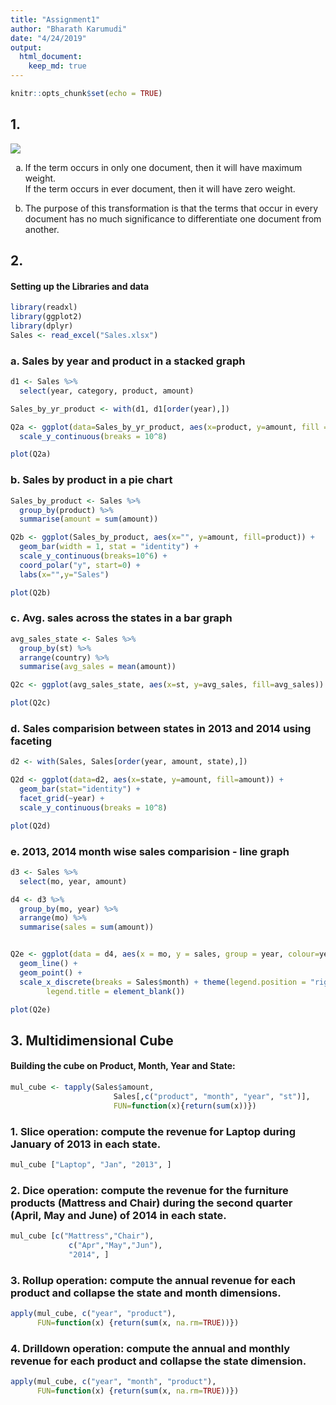 ```yaml
---
title: "Assignment1"
author: "Bharath Karumudi"
date: "4/24/2019"
output: 
  html_document:
    keep_md: true
---
```


```r
knitr::opts_chunk$set(echo = TRUE)
```

## 1.

![](1._Sales-Data_files/q1.png) 

a. If the term occurs in only one document, then it will have maximum weight.  
   If the term occurs in ever document, then it will have zero weight.
   
b. The purpose of this transformation is that the terms that occur in every document has no much significance to differentiate one document from another.

## 2. 

#### Setting up the Libraries and data
```r
library(readxl)
library(ggplot2)
library(dplyr)
Sales <- read_excel("Sales.xlsx")
```

### a. Sales by year and product in a stacked graph

```r
d1 <- Sales %>%
  select(year, category, product, amount) 

Sales_by_yr_product <- with(d1, d1[order(year),])

Q2a <- ggplot(data=Sales_by_yr_product, aes(x=product, y=amount, fill = year)) + geom_bar(stat="identity") +
  scale_y_continuous(breaks = 10^8)
```

```r
plot(Q2a)
```

### b. Sales by product in a pie chart

```r
Sales_by_product <- Sales %>%
  group_by(product) %>%
  summarise(amount = sum(amount))

Q2b <- ggplot(Sales_by_product, aes(x="", y=amount, fill=product)) +
  geom_bar(width = 1, stat = "identity") + 
  scale_y_continuous(breaks=10^6) + 
  coord_polar("y", start=0) +
  labs(x="",y="Sales")
```

```r
plot(Q2b)
```

### c. Avg. sales across the states in a bar graph

```r
avg_sales_state <- Sales %>%
  group_by(st) %>%
  arrange(country) %>%
  summarise(avg_sales = mean(amount))

Q2c <- ggplot(avg_sales_state, aes(x=st, y=avg_sales, fill=avg_sales)) + geom_col() + labs(x="State", y="Avg. Sales ($)")
```

```r
plot(Q2c)
```


### d. Sales comparision between states in 2013 and 2014 using faceting

``` r
d2 <- with(Sales, Sales[order(year, amount, state),])

Q2d <- ggplot(data=d2, aes(x=state, y=amount, fill=amount)) + 
  geom_bar(stat="identity") + 
  facet_grid(~year) +
  scale_y_continuous(breaks = 10^8)
```

```r
plot(Q2d)
```


### e. 2013, 2014 month wise sales comparision - line graph

``` r
d3 <- Sales %>%
  select(mo, year, amount) 

d4 <- d3 %>%
  group_by(mo, year) %>%
  arrange(mo) %>%
  summarise(sales = sum(amount))


Q2e <- ggplot(data = d4, aes(x = mo, y = sales, group = year, colour=year)) + 
  geom_line() +
  geom_point() +
  scale_x_discrete(breaks = Sales$month) + theme(legend.position = "right",
        legend.title = element_blank()) 
```

```r
plot(Q2e)
```

## 3. Multidimensional Cube

#### Building the cube on Product, Month, Year and State:
```r
mul_cube <- tapply(Sales$amount, 
                       Sales[,c("product", "month", "year", "st")], 
                       FUN=function(x){return(sum(x))})
```


### 1. Slice operation: compute the revenue for Laptop during January of 2013 in each state.
```r
mul_cube ["Laptop", "Jan", "2013", ]
```

### 2. Dice operation: compute the revenue for the furniture products (Mattress and Chair) during the second quarter (April, May and June) of 2014 in each state.

```r
mul_cube [c("Mattress","Chair"), 
             c("Apr","May","Jun"), 
             "2014", ]
```

### 3. Rollup operation: compute the annual revenue for each product and collapse the state and month dimensions.

```r
apply(mul_cube, c("year", "product"),
      FUN=function(x) {return(sum(x, na.rm=TRUE))})
```

### 4. Drilldown operation: compute the annual and monthly revenue for each product and collapse the state dimension.

```r
apply(mul_cube, c("year", "month", "product"), 
      FUN=function(x) {return(sum(x, na.rm=TRUE))})
```
